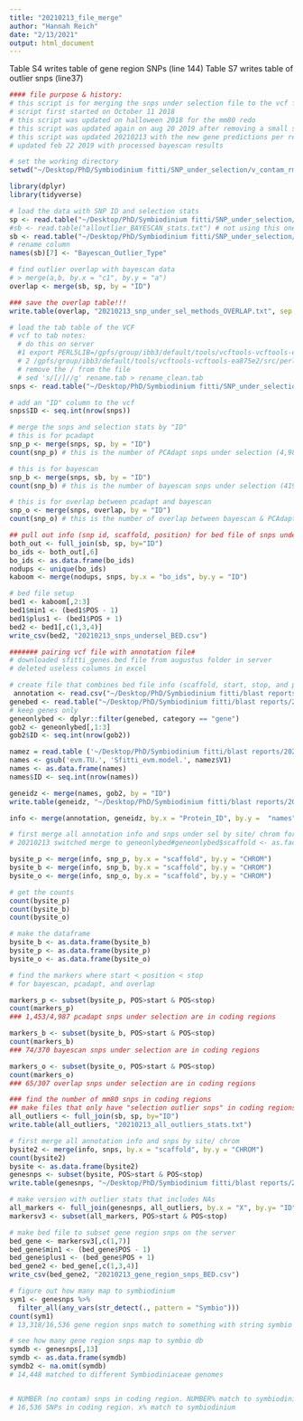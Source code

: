 ```yaml
---
title: "20210213_file_merge"
author: "Hannah Reich"
date: "2/13/2021"
output: html_document
---
```


Table S4 writes table of gene region SNPs (line 144)
Table S7 writes table of outlier snps (line37)


```r
#### file purpose & history:
# this script is for merging the snps under selection file to the vcf file and to the annotations file
# script first started on October 11 2018
# this script was updated on halloween 2018 for the mm80 redo
# this script was updated again on aug 20 2019 after removing a small subset of contaminated snps.
# this script was updated 20210213 with the new gene predictions per request of reviewer 1
# updated feb 22 2019 with processed bayescan results

# set the working directory
setwd("~/Desktop/PhD/Symbiodinium fitti/SNP_under_selection/v_contam_rm_08082019/2021_mec_R1/")

library(dplyr)
library(tidyverse)

# load the data with SNP ID and selection stats
sp <- read.table("~/Desktop/PhD/Symbiodinium fitti/SNP_under_selection/v_contam_rm_08082019/outliersONLY_PCADAPT.txt")
#sb <- read.table("alloutlier_BAYESCAN_stats.txt") # not using this one, using clean version
sb <- read.table("~/Desktop/PhD/Symbiodinium fitti/SNP_under_selection/v_contam_rm_08082019/bayescan_outliers_clean.txt")
# rename column
names(sb)[7] <- "Bayescan_Outlier_Type"

# find outlier overlap with bayescan data
# > merge(a,b, by.x = "c1", by.y = "a")
overlap <- merge(sb, sp, by = "ID")

### save the overlap table!!!
write.table(overlap, "20210213_snp_under_sel_methods_OVERLAP.txt", sep = "\t")

# load the tab table of the VCF
# vcf to tab notes:
  # do this on server
  #1 export PERL5LIB=/gpfs/group/ibb3/default/tools/vcftools-vcftools-ea875e2/src/perl/
  # 2 /gpfs/group/ibb3/default/tools/vcftools-vcftools-ea875e2/src/perl/vcf-to-tab <  hq_nocontam_rename_aug19.vcf > rename.tab
  # remove the / from the file
  # sed 's/[/]//g' rename.tab > rename_clean.tab
snps <- read.table("~/Desktop/PhD/Symbiodinium fitti/SNP_under_selection/v_contam_rm_08082019/rename_clean.tab", header = T)

# add an "ID" column to the vcf 
snps$ID <- seq.int(nrow(snps))

# merge the snps and selection stats by "ID"
# this is for pcadapt
snp_p <- merge(snps, sp, by = "ID")
count(snp_p) # this is the number of PCAdapt snps under selection (4,987 out of 58,537)

# this is for bayescan
snp_b <- merge(snps, sb, by = "ID")
count(snp_b) # this is the number of bayescan snps under selection (419 out of 58,537)

# this is for overlap between pcadapt and bayescan
snp_o <- merge(snps, overlap, by = "ID")
count(snp_o) # this is the number of overlap between bayescan & PCAdapt snps under selection (339 out of 58,537)

## pull out info (snp id, scaffold, position) for bed file of snps under selection
both_out <- full_join(sb, sp, by="ID")
bo_ids <- both_out[,6]
bo_ids <- as.data.frame(bo_ids)
nodups <- unique(bo_ids)
kaboom <- merge(nodups, snps, by.x = "bo_ids", by.y = "ID")

# bed file setup
bed1 <- kaboom[,2:3]
bed1$min1 <- (bed1$POS - 1)
bed1$plus1 <- (bed1$POS + 1)
bed2 <- bed1[,c(1,3,4)]
write_csv(bed2, "20210213_snps_undersel_BED.csv")

####### pairing vcf file with annotation file#
# downloaded sfitti_genes.bed file from augustus folder in server
# deleted useless columns in excel

# create file that combines bed file info (scaffold, start, stop, and protein ID) with protein ID from annotation file
 annotation <- read.csv("~/Desktop/PhD/Symbiodinium fitti/blast reports/2021_genome_annotation/20210228_sfitti_genome_annotation.csv", header = T)
genebed <- read.table("~/Desktop/PhD/Symbiodinium fitti/blast reports/2021_genome_annotation/2021_Sfitti_EVM_all_gff3.bed", header = T)
# keep genes only
geneonlybed <- dplyr::filter(genebed, category == "gene")
gob2 <- geneonlybed[,1:3]
gob2$ID <- seq.int(nrow(gob2))

namez = read.table ('~/Desktop/PhD/Symbiodinium fitti/blast reports/2021_genome_annotation/gene_names.txt')
names <- gsub('evm.TU.', 'Sfitti_evm.model.', namez$V1)
names <- as.data.frame(names)
names$ID <- seq.int(nrow(names))

geneidz <- merge(names, gob2, by = "ID")
write.table(geneidz, "~/Desktop/PhD/Symbiodinium fitti/blast reports/2021_genome_annotation/2021_sfitti_annotation_bed")

info <- merge(annotation, geneidz, by.x = "Protein_ID", by.y =  "names")

# first merge all annotation info and snps under sel by site/ chrom for pcadapt, bayescan, and overlap 
# 20210213 switched merge to geneonlybed#geneonlybed$scaffold <- as.factor(geneonlybed$scaffold)

bysite_p <- merge(info, snp_p, by.x = "scaffold", by.y = "CHROM")
bysite_b <- merge(info, snp_b, by.x = "scaffold", by.y = "CHROM")
bysite_o <- merge(info, snp_o, by.x = "scaffold", by.y = "CHROM")

# get the counts
count(bysite_p)
count(bysite_b)
count(bysite_o)

# make the dataframe
bysite_b <- as.data.frame(bysite_b)
bysite_p <- as.data.frame(bysite_p)
bysite_o <- as.data.frame(bysite_o)

# find the markers where start < position < stop
# for bayescan, pcadapt, and overlap

markers_p <- subset(bysite_p, POS>start & POS<stop)
count(markers_p)
### 1,453/4,987 pcadapt snps under selection are in coding regions

markers_b <- subset(bysite_b, POS>start & POS<stop)
count(markers_b)
### 74/370 bayescan snps under selection are in coding regions

markers_o <- subset(bysite_o, POS>start & POS<stop)
count(markers_o)
### 65/307 overlap snps under selection are in coding regions

### find the number of mm80 snps in coding regions
## make files that only have "selection outlier snps" in coding regions and one for all snps
all_outliers <- full_join(sb, sp, by="ID")
write.table(all_outliers, "20210213_all_outliers_stats.txt")

# first merge all annotation info and snps by site/ chrom
bysite2 <- merge(info, snps, by.x = "scaffold", by.y = "CHROM")
count(bysite2)
bysite <- as.data.frame(bysite2)
genesnps <- subset(bysite, POS>start & POS<stop)
write.table(genesnps, "~/Desktop/PhD/Symbiodinium fitti/blast reports/2021_genome_annotation/20210228_table_S4_gene_region_snps")

# make version with outlier stats that includes NAs
all_markers <- full_join(genesnps, all_outliers, by.x = "X", by.y= "ID")
markersv3 <- subset(all_markers, POS>start & POS<stop)

# make bed file to subset gene region snps on the server
bed_gene <- markersv3[,c(1,7)]
bed_gene$min1 <- (bed_gene$POS - 1)
bed_gene$plus1 <- (bed_gene$POS + 1)
bed_gene2 <- bed_gene[,c(1,3,4)]
write_csv(bed_gene2, "20210213_gene_region_snps_BED.csv")

# figure out how many map to symbiodinium
sym1 <- genesnps %>% 
  filter_all(any_vars(str_detect(., pattern = "Symbio")))
count(sym1)
# 13,318/16,536 gene region snps match to something with string symbio

# see how many gene region snps map to symbio db
symdb <- genesnps[,13]
symdb <- as.data.frame(symdb)
symdb2 <- na.omit(symdb)
# 14,448 matched to different Symbiodiniaceae genomes


# NUMBER (no contam) snps in coding region. NUMBER% match to symbiodinium
# 16,536 SNPs in coding region. x% match to symbiodinium

```
